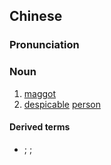 {{also|蛆虫}}
==Chinese==
{{zh-forms|s=蛆虫}}

===Pronunciation===
{{zh-pron
|m=qūchóng
|mn=chhu-thâng/chhi-thâng
|cat=n
}}

===Noun===
{{zh-noun}}

# [[maggot]]
# [[despicable]] [[person]]

====Derived terms====
* {{zh-l|蛆蟲療法}}; {{zh-l|蛆療法}}; {{zh-l|蛆療}}